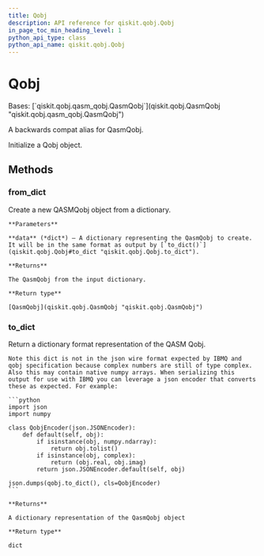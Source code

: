 ```yaml
---
title: Qobj
description: API reference for qiskit.qobj.Qobj
in_page_toc_min_heading_level: 1
python_api_type: class
python_api_name: qiskit.qobj.Qobj
---
```


# Qobj

<Class id="qiskit.qobj.Qobj" isDedicatedPage={true} github="https://github.com/qiskit/qiskit/tree/stable/0.22/qiskit/qobj/__init__.py" signature="Qobj(qobj_id=None, config=None, experiments=None, header=None)">
  Bases: [`qiskit.qobj.qasm_qobj.QasmQobj`](qiskit.qobj.QasmQobj "qiskit.qobj.qasm_qobj.QasmQobj")

  A backwards compat alias for QasmQobj.

  Initialize a Qobj object.

  ## Methods

  ### from\_dict

  <Function id="qiskit.qobj.Qobj.from_dict" signature="classmethod Qobj.from_dict(data)">
    Create a new QASMQobj object from a dictionary.

    **Parameters**

    **data** (*dict*) – A dictionary representing the QasmQobj to create. It will be in the same format as output by [`to_dict()`](qiskit.qobj.Qobj#to_dict "qiskit.qobj.Qobj.to_dict").

    **Returns**

    The QasmQobj from the input dictionary.

    **Return type**

    [QasmQobj](qiskit.qobj.QasmQobj "qiskit.qobj.QasmQobj")
  </Function>

  ### to\_dict

  <Function id="qiskit.qobj.Qobj.to_dict" signature="Qobj.to_dict()">
    Return a dictionary format representation of the QASM Qobj.

    Note this dict is not in the json wire format expected by IBMQ and qobj specification because complex numbers are still of type complex. Also this may contain native numpy arrays. When serializing this output for use with IBMQ you can leverage a json encoder that converts these as expected. For example:

    ```python
    import json
    import numpy

    class QobjEncoder(json.JSONEncoder):
        def default(self, obj):
            if isinstance(obj, numpy.ndarray):
                return obj.tolist()
            if isinstance(obj, complex):
                return (obj.real, obj.imag)
            return json.JSONEncoder.default(self, obj)

    json.dumps(qobj.to_dict(), cls=QobjEncoder)
    ```

    **Returns**

    A dictionary representation of the QasmQobj object

    **Return type**

    dict
  </Function>
</Class>

